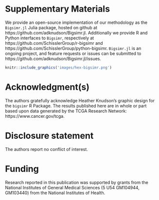 # Supplementary Materials {.unnumbered #misc}


We provide an open-source implementation of our methodology as the `Bigsimr.jl` Julia package, hosted on github at https://github.com/adknudson/Bigsimr.jl. Additionally we provide R and Python interfaces to `Bigsimr`, respectively at https://github.com/SchisslerGroup/r-bigsimr and https://github.com/SchisslerGroup/python-bigsimr. `Bigsimr.jl` is an ongoing project, and feature requests or issues can be submitted to https://github.com/adknudson/Bigsimr.jl/issues.


```r
knitr::include_graphics('images/hex-bigsimr.png')
```


# Acknowledgment(s) {.unnumbered #acknowledgments}


The authors gratefully acknowledge Heather Knudson's graphic design for the `bigsimr` R Package. The results published here are in whole or part based upon data generated by the TCGA Research Network: https://www.cancer.gov/tcga.


# Disclosure statement {.unnumbered #coi}


The authors report no conflict of interest.


# Funding {.unnumbered #funding}


Research reported in this publication was supported by grants from the National Institutes of General Medical Sciences (5 U54 GM104944, GM103440) from the National Institutes of Health.


<!-- 
Nomenclature/Notation
-->
